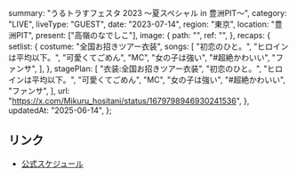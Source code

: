   summary: "うるトラすフェスタ 2023 〜夏スペシャル in 豊洲PIT〜",
  category: "LIVE",
  liveType: "GUEST",
  date: "2023-07-14",
  region: "東京",
  location: "豊洲PIT",
  present: ["高嶺のなでしこ"],
  image: {
    path: "",
    ref: "",
  },
  recaps: {
    setlist: {
      costume: "全国お招きツアー衣装",
      songs: [
        "初恋のひと。",
        "ヒロインは平均以下。",
        "可愛くてごめん",
        "MC",
        "女の子は強い",
        "#超絶かわいい",
        "ファンサ",
      ],
    },
    stagePlan: [
      "衣装:全国お招きツアー衣装",
      "初恋のひと。",
      "ヒロインは平均以下。",
      "可愛くてごめん",
      "MC",
      "女の子は強い",
      "#超絶かわいい",
      "ファンサ",
    ],
    url: "https://x.com/Mikuru_hositani/status/1679798946930241536",
  },
  updatedAt: "2025-06-14",
};

## リンク

- [公式スケジュール](https://takanenonadeshiko.jp/?p=1004)
